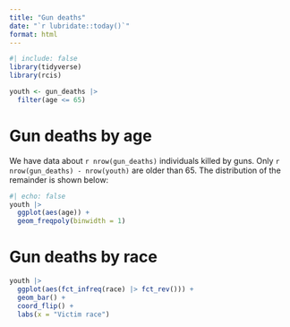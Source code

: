 ```yaml
---
title: "Gun deaths"
date: "`r lubridate::today()`"
format: html
---
```


```r
#| include: false
library(tidyverse)
library(rcis)

youth <- gun_deaths |>
  filter(age <= 65)
```

# Gun deaths by age

We have data about `r nrow(gun_deaths)` individuals killed by guns. Only `r nrow(gun_deaths) - nrow(youth)` are older than 65. The distribution of the remainder is shown below:

```r
#| echo: false
youth |> 
  ggplot(aes(age)) + 
  geom_freqpoly(binwidth = 1)
```

# Gun deaths by race

```r
youth |>
  ggplot(aes(fct_infreq(race) |> fct_rev())) +
  geom_bar() +
  coord_flip() +
  labs(x = "Victim race")
```
